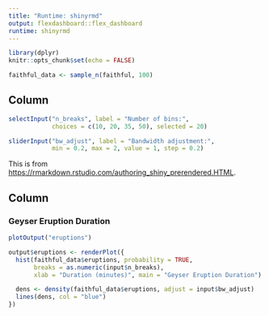 ```yaml
---
title: "Runtime: shinyrmd"
output: flexdashboard::flex_dashboard
runtime: shinyrmd
---
```


```r
library(dplyr)
knitr::opts_chunk$set(echo = FALSE)
```

```r
faithful_data <- sample_n(faithful, 100)
```

Column {.sidebar}
-------------------------------------------------------------

```r
selectInput("n_breaks", label = "Number of bins:",
            choices = c(10, 20, 35, 50), selected = 20)

sliderInput("bw_adjust", label = "Bandwidth adjustment:",
            min = 0.2, max = 2, value = 1, step = 0.2)
```

This is from <https://rmarkdown.rstudio.com/authoring_shiny_prerendered.HTML>.

Column
-------------------------------------------------------------

### Geyser Eruption Duration

```r
plotOutput("eruptions")
```

```r
output$eruptions <- renderPlot({
  hist(faithful_data$eruptions, probability = TRUE,
       breaks = as.numeric(input$n_breaks),
       xlab = "Duration (minutes)", main = "Geyser Eruption Duration")

  dens <- density(faithful_data$eruptions, adjust = input$bw_adjust)
  lines(dens, col = "blue")
})
```


